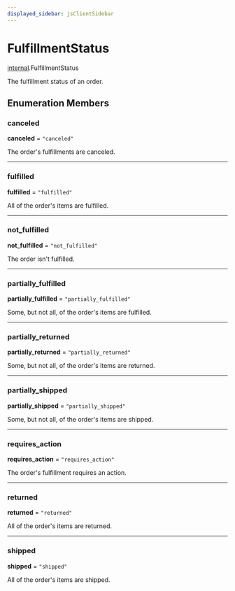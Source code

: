 ```yaml
---
displayed_sidebar: jsClientSidebar
---
```



# FulfillmentStatus

[internal](../../modules/internal.mdx).FulfillmentStatus

The fulfillment status of an order.

## Enumeration Members

### canceled

 **canceled** = ``"canceled"``

The order's fulfillments are canceled.

___

### fulfilled

 **fulfilled** = ``"fulfilled"``

All of the order's items are fulfilled.

___

### not\_fulfilled

 **not\_fulfilled** = ``"not_fulfilled"``

The order isn't fulfilled.

___

### partially\_fulfilled

 **partially\_fulfilled** = ``"partially_fulfilled"``

Some, but not all, of the order's items are fulfilled.

___

### partially\_returned

 **partially\_returned** = ``"partially_returned"``

Some, but not all, of the order's items are returned.

___

### partially\_shipped

 **partially\_shipped** = ``"partially_shipped"``

Some, but not all, of the order's items are shipped.

___

### requires\_action

 **requires\_action** = ``"requires_action"``

The order's fulfillment requires an action.

___

### returned

 **returned** = ``"returned"``

All of the order's items are returned.

___

### shipped

 **shipped** = ``"shipped"``

All of the order's items are shipped.
